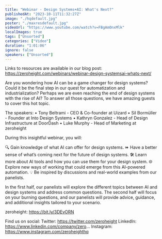 ```yaml
---
title: "Webinar - Design Systems+AI: What's Next?"
publishedAt: "2023-10-11T11:32:27Z"
image: "./hqdefault.jpg"
poster: "./maxresdefault.jpg"
videoUrl: "https://www.youtube.com/watch?v=FBgAmOnxMlk"
localImages: true
tags: ["Unsorted"]
categories: ["Video"]
duration: "1:01:06"
ignore: false
speakers: ["Unsorted"]
---
```

Links to resources are available in our blog post: https://zeroheight.com/webinars/webinar-design-systemsai-whats-next/

Are you wondering how AI can be a game changer for design systems? Could it be the final step in our quest for automatization and industrialization? Perhaps we are even reaching the end of design systems with the rise of AI?
To answer all those questions, we have amazing guests to cover this hot topic.

The speakers:
• Tony Beltrami - CEO & Co-founder at Uizard
• Sil Bormüller - Founder at Into Design Systems
• Kathryn Gonzalez - Head of Design Infrastructure at DoorDash
• Luke Murphy - Head of Marketing at zeroheight

During this insightful webinar, you will:

🔍 Gain knowledge of what AI can offer for design systems.
⏩ Have a better sense of what’s coming next for the future of design systems.
🛠️ Learn more about AI tools and how you can use them for your design system.
🌐 Explore new ways of working that could emerge from this AI-powered automation.
💡 Be inspired by discussions and real-world examples from our panelists.

In the first half, our panelists will explore the different topics between AI and design systems and address common questions. The second half will focus on your burning questions, and our panelists will provide advice, guidance, and additional insights tailored to your scenario. 

zeroheight: https://bit.ly/3DEvORN

Find us on social:
Twitter: https://twitter.com/zeroheight
LinkedIn: https://www.linkedin.com/company/zero...
Instagram: https://www.instagram.com/zeroheighthq
